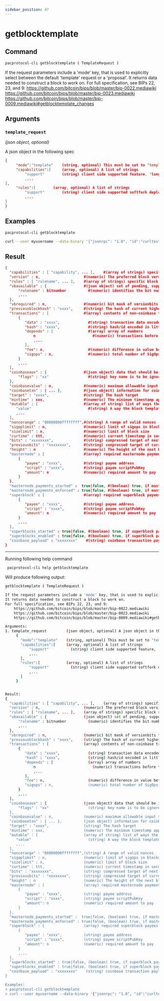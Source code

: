 ```yaml
---
sidebar_position: 47
---
```


# getblocktemplate
## Command

```bash
pacprotocol-cli getblocktemplate ( TemplateRequest )
```

If the request parameters include a 'mode' key, that is used to explicitly select between the default 'template' request or a 'proposal'.
It returns data needed to construct a block to work on.
For full specification, see BIPs 22, 23, and 9:
    https://github.com/bitcoin/bips/blob/master/bip-0022.mediawiki
    https://github.com/bitcoin/bips/blob/master/bip-0023.mediawiki
    https://github.com/bitcoin/bips/blob/master/bip-0009.mediawiki#getblocktemplate_changes



## Arguments

### `template_request` 
*(json object, optional)*

A json object in the following spec
     

```json
{
     "mode":"template"    (string, optional) This must be set to "template", "proposal" (see BIP 23), or omitted
     "capabilities":[     (array, optional) A list of strings
         "support"        (string) client side supported feature, 'longpoll', 'coinbasetxn', 'coinbasevalue', 'proposal', 'serverlist', 'workid'
         ,...
],
     "rules":[        (array, optional) A list of strings
         "support"        (string) client side supported softfork deployment
         ,...
]
}
```




## Examples
```bash
pacprotocol-cli getblocktemplate 
```

```bash
curl --user myusername --data-binary '{"jsonrpc": "1.0", "id":"curltest", "method": "getblocktemplate", "params": [] }' -H 'content-type: text/plain;' http://127.0.0.1:1111/
```
## Result
```json
{
  "capabilities" : [ "capability", ... ],    #(array of strings) specific client side supported features
  "version" : n,                    #(numeric) The preferred block version
  "rules" : [ "rulename", ... ],    #(array of strings) specific block rules that are to be enforced
  "vbavailable" : {                 #(json object) set of pending, supported versionbit #(BIP 9) softfork deployments
      "rulename" : bitnumber          #(numeric) identifies the bit number as indicating acceptance and readiness for the named softfork rule
      ,...
  },
  "vbrequired" : n,                 #(numeric) bit mask of versionbits the server requires set in submissions
  "previousblockhash" : "xxxx",     #(string) The hash of current highest block
  "transactions" : [                #(array) contents of non-coinbase transactions that should be included in the next block
      {
         "data" : "xxxx",             #(string) transaction data encoded in hexadecimal #(byte-for-byte)
         "hash" : "xxxx",             #(string) hash/id encoded in little-endian hexadecimal
         "depends" : [                #(array) array of numbers 
             n                          #(numeric) transactions before this one #(by 1-based index in 'transactions' list) that must be present in the final block if this one is
             ,...
         ],
         "fee": n,                    #(numeric) difference in value between transaction inputs and outputs #(in duffs); for coinbase transactions, this is a negative Number of the total collected block fees #(ie, not including the block subsidy); if key is not present, fee is unknown and clients MUST NOT assume there isn't one
         "sigops" : n,                #(numeric) total number of SigOps, as counted for purposes of block limits; if key is not present, sigop count is unknown and clients MUST NOT assume there aren't any
      }
      ,...
  ],
  "coinbaseaux" : {                 #(json object) data that should be included in the coinbase's scriptSig content
      "flags" : "xx"                  #(string) key name is to be ignored, and value included in scriptSig
  },
  "coinbasevalue" : n,              #(numeric) maximum allowable input to coinbase transaction, including the generation award and transaction fees #(in duffs)
  "coinbasetxn" : { ... },          #(json object) information for coinbase transaction
  "target" : "xxxx",                #(string) The hash target
  "mintime" : xxx,                  #(numeric) The minimum timestamp appropriate for next block time in seconds since epoch #(Jan 1 1970 GMT)
  "mutable" : [                     #(array of string) list of ways the block template may be changed 
     "value"                          #(string) A way the block template may be changed, e.g. 'time', 'transactions', 'prevblock'
     ,...
  ],
  "noncerange" : "00000000ffffffff",#(string) A range of valid nonces
  "sigoplimit" : n,                 #(numeric) limit of sigops in blocks
  "sizelimit" : n,                  #(numeric) limit of block size
  "curtime" : ttt,                  #(numeric) current timestamp in seconds since epoch #(Jan 1 1970 GMT)
  "bits" : "xxxxxxxx",              #(string) compressed target of next block
  "previousbits" : "xxxxxxxx",      #(string) compressed target of current highest block
  "height" : n                      #(numeric) The height of the next block
  "masternode" : [                  #(array) required masternode payments that must be included in the next block
      {
         "payee" : "xxxx",          #(string) payee address
         "script" : "xxxx",         #(string) payee scriptPubKey
         "amount": n                #(numeric) required amount to pay
      }
  },
  "masternode_payments_started" :  true|false, #(boolean) true, if masternode payments started
  "masternode_payments_enforced" : true|false, #(boolean) true, if masternode payments are enforced
  "superblock" : [                  #(array) required superblock payees that must be included in the next block
      {
         "payee" : "xxxx",          #(string) payee address
         "script" : "xxxx",         #(string) payee scriptPubKey
         "amount": n                #(numeric) required amount to pay
      }
      ,...
  ],
  "superblocks_started" : true|false, #(boolean) true, if superblock payments started
  "superblocks_enabled" : true|false, #(boolean) true, if superblock payments are enabled
  "coinbase_payload" : "xxxxxxxx"    #(string) coinbase transaction payload data encoded in hexadecimal
}
```


___

Running following help command
```bash
 pacprotocol-cli help getblocktemplate
```
Will produce following output:


```bash
getblocktemplate ( TemplateRequest )

If the request parameters include a 'mode' key, that is used to explicitly select between the default 'template' request or a 'proposal'.
It returns data needed to construct a block to work on.
For full specification, see BIPs 22, 23, and 9:
    https://github.com/bitcoin/bips/blob/master/bip-0022.mediawiki
    https://github.com/bitcoin/bips/blob/master/bip-0023.mediawiki
    https://github.com/bitcoin/bips/blob/master/bip-0009.mediawiki#getblocktemplate_changes

Arguments:
1. template_request         (json object, optional) A json object in the following spec
     {
       "mode":"template"    (string, optional) This must be set to "template", "proposal" (see BIP 23), or omitted
       "capabilities":[     (array, optional) A list of strings
           "support"          (string) client side supported feature, 'longpoll', 'coinbasetxn', 'coinbasevalue', 'proposal', 'serverlist', 'workid'
           ,...
       ],
       "rules":[            (array, optional) A list of strings
           "support"          (string) client side supported softfork deployment
           ,...
       ]
     }


Result:
{
  "capabilities" : [ "capability", ... ],    (array of strings) specific client side supported features
  "version" : n,                    (numeric) The preferred block version
  "rules" : [ "rulename", ... ],    (array of strings) specific block rules that are to be enforced
  "vbavailable" : {                 (json object) set of pending, supported versionbit (BIP 9) softfork deployments
      "rulename" : bitnumber          (numeric) identifies the bit number as indicating acceptance and readiness for the named softfork rule
      ,...
  },
  "vbrequired" : n,                 (numeric) bit mask of versionbits the server requires set in submissions
  "previousblockhash" : "xxxx",     (string) The hash of current highest block
  "transactions" : [                (array) contents of non-coinbase transactions that should be included in the next block
      {
         "data" : "xxxx",             (string) transaction data encoded in hexadecimal (byte-for-byte)
         "hash" : "xxxx",             (string) hash/id encoded in little-endian hexadecimal
         "depends" : [                (array) array of numbers 
             n                          (numeric) transactions before this one (by 1-based index in 'transactions' list) that must be present in the final block if this one is
             ,...
         ],
         "fee": n,                    (numeric) difference in value between transaction inputs and outputs (in duffs); for coinbase transactions, this is a negative Number of the total collected block fees (ie, not including the block subsidy); if key is not present, fee is unknown and clients MUST NOT assume there isn't one
         "sigops" : n,                (numeric) total number of SigOps, as counted for purposes of block limits; if key is not present, sigop count is unknown and clients MUST NOT assume there aren't any
      }
      ,...
  ],
  "coinbaseaux" : {                 (json object) data that should be included in the coinbase's scriptSig content
      "flags" : "xx"                  (string) key name is to be ignored, and value included in scriptSig
  },
  "coinbasevalue" : n,              (numeric) maximum allowable input to coinbase transaction, including the generation award and transaction fees (in duffs)
  "coinbasetxn" : { ... },          (json object) information for coinbase transaction
  "target" : "xxxx",                (string) The hash target
  "mintime" : xxx,                  (numeric) The minimum timestamp appropriate for next block time in seconds since epoch (Jan 1 1970 GMT)
  "mutable" : [                     (array of string) list of ways the block template may be changed 
     "value"                          (string) A way the block template may be changed, e.g. 'time', 'transactions', 'prevblock'
     ,...
  ],
  "noncerange" : "00000000ffffffff",(string) A range of valid nonces
  "sigoplimit" : n,                 (numeric) limit of sigops in blocks
  "sizelimit" : n,                  (numeric) limit of block size
  "curtime" : ttt,                  (numeric) current timestamp in seconds since epoch (Jan 1 1970 GMT)
  "bits" : "xxxxxxxx",              (string) compressed target of next block
  "previousbits" : "xxxxxxxx",      (string) compressed target of current highest block
  "height" : n                      (numeric) The height of the next block
  "masternode" : [                  (array) required masternode payments that must be included in the next block
      {
         "payee" : "xxxx",          (string) payee address
         "script" : "xxxx",         (string) payee scriptPubKey
         "amount": n                (numeric) required amount to pay
      }
  },
  "masternode_payments_started" :  true|false, (boolean) true, if masternode payments started
  "masternode_payments_enforced" : true|false, (boolean) true, if masternode payments are enforced
  "superblock" : [                  (array) required superblock payees that must be included in the next block
      {
         "payee" : "xxxx",          (string) payee address
         "script" : "xxxx",         (string) payee scriptPubKey
         "amount": n                (numeric) required amount to pay
      }
      ,...
  ],
  "superblocks_started" : true|false, (boolean) true, if superblock payments started
  "superblocks_enabled" : true|false, (boolean) true, if superblock payments are enabled
  "coinbase_payload" : "xxxxxxxx"    (string) coinbase transaction payload data encoded in hexadecimal
}

Examples:
> pacprotocol-cli getblocktemplate 
> curl --user myusername --data-binary '{"jsonrpc": "1.0", "id":"curltest", "method": "getblocktemplate", "params": [] }' -H 'content-type: text/plain;' http://127.0.0.1:1111/

```

